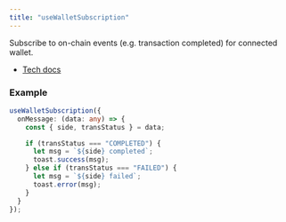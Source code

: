 ```yaml
---
title: "useWalletSubscription"
---
```


Subscribe to on-chain events (e.g. transaction completed) for connected wallet.

- [Tech docs](/sdks/tech-doc/modules/orderly_network_hooks#usewalletsubscription)

### Example

```ts
useWalletSubscription({
  onMessage: (data: any) => {
    const { side, transStatus } = data;

    if (transStatus === "COMPLETED") {
      let msg = `${side} completed`;
      toast.success(msg);
    } else if (transStatus === "FAILED") {
      let msg = `${side} failed`;
      toast.error(msg);
    }
  }
});
```
